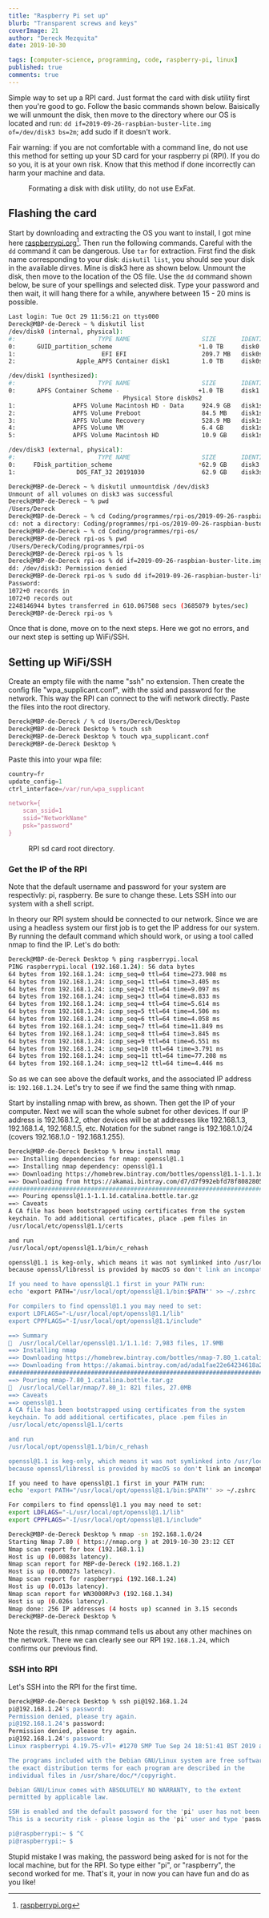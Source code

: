 ```yaml
---
title: "Raspberry Pi set up"
blurb: "Transparent screws and keys"
coverImage: 21
author: "Dereck Mezquita"
date: 2019-10-30

tags: [computer-science, programming, code, raspberry-pi, linux]
published: true
comments: true
---
```


Simple way to set up a RPI card. Just format the card with disk utility first then you're good to go. Follow the basic commands shown below. Baisically we will unmount the disk, then move to the directory where our OS is located and run: `dd if=2019-09-26-raspbian-buster-lite.img of=/dev/disk3 bs=2m`; add sudo if it doesn't work.

<Alert type='warning'>
Fair warning: if you are not comfortable with a command line, do not use this method for setting up your SD card for your raspberry pi (RPI). If you do so you, it is at your own risk. Know that this method if done incorrectly can harm your machine and data.
</Alert>

<Figure src="/blog/20191030_raspberry-pi-set-up/diskutility.png">
    Formating a disk with disk utility, do not use ExFat.
</Figure>

## Flashing the card

Start by downloading and extracting the OS you want to install, I got mine here [raspberrypi.org](https://www.raspberrypi.org/downloads/raspbian/)[^1]. Then run the following commands. Careful with the `dd` command it can be dangerous. Use `tar` for extraction. First find the disk name corresponding to your disk: `diskutil list`, you should see your disk in the available dirves. Mine is disk3 here as shown below. Unmount the disk, then move to the location of the OS file. Use the `dd` command shown below, be sure of your spellings and selected disk. Type your password and then wait, it will hang there for a while, anywhere between 15 - 20 mins is possible.

[^1]: [raspberrypi.org](https://www.raspberrypi.org/downloads/raspbian/)

```bash
Last login: Tue Oct 29 11:56:21 on ttys000
Dereck@MBP-de-Dereck ~ % diskutil list
/dev/disk0 (internal, physical):
#:                       TYPE NAME                    SIZE       IDENTIFIER
0:      GUID_partition_scheme                        *1.0 TB     disk0
1:                        EFI EFI                     209.7 MB   disk0s1
2:                 Apple_APFS Container disk1         1.0 TB     disk0s2

/dev/disk1 (synthesized):
#:                       TYPE NAME                    SIZE       IDENTIFIER
0:      APFS Container Scheme -                      +1.0 TB     disk1
                                Physical Store disk0s2
1:                APFS Volume Macintosh HD - Data     924.9 GB   disk1s1
2:                APFS Volume Preboot                 84.5 MB    disk1s2
3:                APFS Volume Recovery                528.9 MB   disk1s3
4:                APFS Volume VM                      6.4 GB     disk1s4
5:                APFS Volume Macintosh HD            10.9 GB    disk1s5

/dev/disk3 (external, physical):
#:                       TYPE NAME                    SIZE       IDENTIFIER
0:     FDisk_partition_scheme                        *62.9 GB    disk3
1:                 DOS_FAT_32 20191030                62.9 GB    disk3s1

Dereck@MBP-de-Dereck ~ % diskutil unmountdisk /dev/disk3 
Unmount of all volumes on disk3 was successful
Dereck@MBP-de-Dereck ~ % pwd
/Users/Dereck
Dereck@MBP-de-Dereck ~ % cd Coding/programmes/rpi-os/2019-09-26-raspbian-buster-lite.img 
cd: not a directory: Coding/programmes/rpi-os/2019-09-26-raspbian-buster-lite.img
Dereck@MBP-de-Dereck ~ % cd Coding/programmes/rpi-os/                          
Dereck@MBP-de-Dereck rpi-os % pwd
/Users/Dereck/Coding/programmes/rpi-os
Dereck@MBP-de-Dereck rpi-os % ls
Dereck@MBP-de-Dereck rpi-os % dd if=2019-09-26-raspbian-buster-lite.img of=/dev/disk3 bs=2m
dd: /dev/disk3: Permission denied
Dereck@MBP-de-Dereck rpi-os % sudo dd if=2019-09-26-raspbian-buster-lite.img of=/dev/disk3 bs=2m
Password:
1072+0 records in
1072+0 records out
2248146944 bytes transferred in 610.067508 secs (3685079 bytes/sec)
Dereck@MBP-de-Dereck rpi-os % 
```

Once that is done, move on to the next steps. Here we got no errors, and our next step is setting up WiFi/SSH.

## Setting up WiFi/SSH

Create an empty file with the name "ssh" no extension. Then create the config file "wpa_supplicant.conf", with the ssid and password for the network. This way the RPI can connect to the wifi network directly. Paste the files into the root directory.
            
```bash
Dereck@MBP-de-Dereck / % cd Users/Dereck/Desktop
Dereck@MBP-de-Dereck Desktop % touch ssh
Dereck@MBP-de-Dereck Desktop % touch wpa_supplicant.conf
Dereck@MBP-de-Dereck Desktop % 
```

Paste this into your wpa file:

```js
country=fr
update_config=1
ctrl_interface=/var/run/wpa_supplicant

network={
    scan_ssid=1
    ssid="NetworkName"
    psk="password"
}
```

<Figure src="/blog/20191030_raspberry-pi-set-up/rpiwifi.png">
    RPI sd card root directory.
</Figure>

### Get the IP of the RPI

Note that the default username and password for your system are respectivly: pi, raspberry. Be sure to change these. Lets SSH into our system with a shell script.

In theory our RPI system should be connected to our network. Since we are using a headless system our first job is to get the IP address for our system. By running the default command which should work, or using a tool called nmap to find the IP. Let's do both:

```bash
Dereck@MBP-de-Dereck Desktop % ping raspberrypi.local
PING raspberrypi.local (192.168.1.24): 56 data bytes
64 bytes from 192.168.1.24: icmp_seq=0 ttl=64 time=273.908 ms
64 bytes from 192.168.1.24: icmp_seq=1 ttl=64 time=3.405 ms
64 bytes from 192.168.1.24: icmp_seq=2 ttl=64 time=9.097 ms
64 bytes from 192.168.1.24: icmp_seq=3 ttl=64 time=8.833 ms
64 bytes from 192.168.1.24: icmp_seq=4 ttl=64 time=5.614 ms
64 bytes from 192.168.1.24: icmp_seq=5 ttl=64 time=4.506 ms
64 bytes from 192.168.1.24: icmp_seq=6 ttl=64 time=4.058 ms
64 bytes from 192.168.1.24: icmp_seq=7 ttl=64 time=11.849 ms
64 bytes from 192.168.1.24: icmp_seq=8 ttl=64 time=3.845 ms
64 bytes from 192.168.1.24: icmp_seq=9 ttl=64 time=6.551 ms
64 bytes from 192.168.1.24: icmp_seq=10 ttl=64 time=3.791 ms
64 bytes from 192.168.1.24: icmp_seq=11 ttl=64 time=77.208 ms
64 bytes from 192.168.1.24: icmp_seq=12 ttl=64 time=4.446 ms
```

So as we can see above the default works, and the associated IP address is: `192.168.1.24`. Let's try to see if we find the same thing with nmap.

Start by installing nmap with brew, as shown. Then get the IP of your computer. Next we will scan the whole subnet for other devices. If our IP address is 192.168.1.2, other devices will be at addresses like 192.168.1.3, 192.168.1.4, 192.168.1.5, etc. Notation for the subnet range is 192.168.1.0/24 (covers 192.168.1.0 - 192.168.1.255).

```bash
Dereck@MBP-de-Dereck Desktop % brew install nmap
==> Installing dependencies for nmap: openssl@1.1
==> Installing nmap dependency: openssl@1.1
==> Downloading https://homebrew.bintray.com/bottles/openssl@1.1-1.1.1d.catalina.bottle.tar.gz
==> Downloading from https://akamai.bintray.com/d7/d7f992ebfd78f80828051f6dc6a1a99aed405f86b0f39ea651fd0afeadd1b0f4?__gda__=exp=1572473809~hmac=b115b3daeb746fb5d77a3d49ba25eeb8
######################################################################## 100.0%
==> Pouring openssl@1.1-1.1.1d.catalina.bottle.tar.gz
==> Caveats
A CA file has been bootstrapped using certificates from the system
keychain. To add additional certificates, place .pem files in
/usr/local/etc/openssl@1.1/certs

and run
/usr/local/opt/openssl@1.1/bin/c_rehash

openssl@1.1 is keg-only, which means it was not symlinked into /usr/local,
because openssl/libressl is provided by macOS so don't link an incompatible version.

If you need to have openssl@1.1 first in your PATH run:
echo 'export PATH="/usr/local/opt/openssl@1.1/bin:$PATH"' >> ~/.zshrc

For compilers to find openssl@1.1 you may need to set:
export LDFLAGS="-L/usr/local/opt/openssl@1.1/lib"
export CPPFLAGS="-I/usr/local/opt/openssl@1.1/include"

==> Summary
🍺  /usr/local/Cellar/openssl@1.1/1.1.1d: 7,983 files, 17.9MB
==> Installing nmap
==> Downloading https://homebrew.bintray.com/bottles/nmap-7.80_1.catalina.bottle.tar.gz
==> Downloading from https://akamai.bintray.com/ad/ada1fae22e64234618a2df68d1ef43f4f0a186b80fb80ccce927c1679df9d66f?__gda__=exp=1572473828~hmac=28cadd029bca4dadf526efd8cb7ea3bb
######################################################################## 100.0%
==> Pouring nmap-7.80_1.catalina.bottle.tar.gz
🍺  /usr/local/Cellar/nmap/7.80_1: 821 files, 27.0MB
==> Caveats
==> openssl@1.1
A CA file has been bootstrapped using certificates from the system
keychain. To add additional certificates, place .pem files in
/usr/local/etc/openssl@1.1/certs

and run
/usr/local/opt/openssl@1.1/bin/c_rehash

openssl@1.1 is keg-only, which means it was not symlinked into /usr/local,
because openssl/libressl is provided by macOS so don't link an incompatible version.

If you need to have openssl@1.1 first in your PATH run:
echo 'export PATH="/usr/local/opt/openssl@1.1/bin:$PATH"' >> ~/.zshrc

For compilers to find openssl@1.1 you may need to set:
export LDFLAGS="-L/usr/local/opt/openssl@1.1/lib"
export CPPFLAGS="-I/usr/local/opt/openssl@1.1/include"

Dereck@MBP-de-Dereck Desktop % nmap -sn 192.168.1.0/24
Starting Nmap 7.80 ( https://nmap.org ) at 2019-10-30 23:12 CET
Nmap scan report for box (192.168.1.1)
Host is up (0.0083s latency).
Nmap scan report for MBP-de-Dereck (192.168.1.2)
Host is up (0.00027s latency).
Nmap scan report for raspberrypi (192.168.1.24)
Host is up (0.013s latency).
Nmap scan report for WN3000RPv3 (192.168.1.34)
Host is up (0.026s latency).
Nmap done: 256 IP addresses (4 hosts up) scanned in 3.15 seconds
Dereck@MBP-de-Dereck Desktop % 
```

Note the result, this nmap command tells us about any other machines on the network. There we can clearly see our RPI `192.168.1.24`, which confirms our previous find.

### SSH into RPI

Let's SSH into the RPI for the first time.

```bash
Dereck@MBP-de-Dereck Desktop % ssh pi@192.168.1.24      
pi@192.168.1.24's password: 
Permission denied, please try again.
pi@192.168.1.24's password: 
Permission denied, please try again.
pi@192.168.1.24's password: 
Linux raspberrypi 4.19.75-v7l+ #1270 SMP Tue Sep 24 18:51:41 BST 2019 armv7l

The programs included with the Debian GNU/Linux system are free software;
the exact distribution terms for each program are described in the
individual files in /usr/share/doc/*/copyright.

Debian GNU/Linux comes with ABSOLUTELY NO WARRANTY, to the extent
permitted by applicable law.

SSH is enabled and the default password for the 'pi' user has not been changed.
This is a security risk - please login as the 'pi' user and type 'passwd' to set a new password.

pi@raspberrypi:~ $ ^C
pi@raspberrypi:~ $ 
```

Stupid mistake I was making, the password being asked for is not for the local machine, but for the RPI. So type either "pi", or "raspberry", the second worked for me. That's it, your in now you can have fun and do as you like!